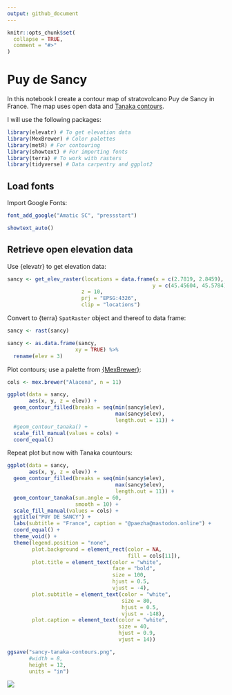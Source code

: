 ```yaml
---
output: github_document
---
```


<!-- README.md is generated from README.Rmd. Please edit that file -->

```r
knitr::opts_chunk$set(
  collapse = TRUE,
  comment = "#>"
)
```

# Puy de Sancy

In this notebook I create a contour map of stratovolcano Puy de Sancy in France. The map uses open data and [Tanaka contours](http://wiki.gis.com/wiki/index.php/Tanaka_contours).

I will use the following packages:
```r
library(elevatr) # To get elevation data
library(MexBrewer) # Color palettes
library(metR) # For contouring 
library(showtext) # For importing fonts
library(terra) # To work with rasters
library(tidyverse) # Data carpentry and ggplot2
```

## Load fonts

Import Google Fonts:
```r
font_add_google("Amatic SC", "pressstart")

showtext_auto()
```

## Retrieve open elevation data

Use {elevatr} to get elevation data:
```r

sancy <- get_elev_raster(locations = data.frame(x = c(2.7819, 2.8459), 
                                               y = c(45.45604, 45.5784)),
                        z = 10, 
                        prj = "EPSG:4326",
                        clip = "locations")
```

Convert to {terra} `SpatRaster` object and thereof to data frame:
```r
sancy <- rast(sancy)

sancy <- as.data.frame(sancy, 
                      xy = TRUE) %>%
  rename(elev = 3)
```

Plot contours; use a palette from [{MexBrewer}](https://github.com/paezha/MexBrewer):
```r
cols <- mex.brewer("Alacena", n = 11)

ggplot(data = sancy,
       aes(x, y, z = elev)) +
  geom_contour_filled(breaks = seq(min(sancy$elev), 
                                   max(sancy$elev), 
                                   length.out = 11)) +
  #geom_contour_tanaka() + 
  scale_fill_manual(values = cols) +
  coord_equal()
```

Repeat plot but now with Tanaka countours:
```r
ggplot(data = sancy,
       aes(x, y, z = elev)) +
  geom_contour_filled(breaks = seq(min(sancy$elev), 
                                   max(sancy$elev), 
                                   length.out = 11)) +
  geom_contour_tanaka(sun.angle = 60, 
                      smooth = 10) + 
  scale_fill_manual(values = cols) +
  ggtitle("PUY DE SANCY") +
  labs(subtitle = "France", caption = "@paezha@mastodon.online") +
  coord_equal() +
  theme_void() + 
  theme(legend.position = "none",
        plot.background = element_rect(color = NA,
                                       fill = cols[11]),
        plot.title = element_text(color = "white",
                                  face = "bold",
                                  size = 100, 
                                  hjust = 0.5,
                                  vjust = -4),
        plot.subtitle = element_text(color = "white",
                                     size = 80, 
                                     hjust = 0.5,
                                     vjust = -148),
        plot.caption = element_text(color = "white",
                                    size = 40,
                                    hjust = 0.9,
                                    vjust = 14))

ggsave("sancy-tanaka-contours.png",
       #width = 8,
       height = 12,
       units = "in")
```


![](sancy-tanaka-contours.png)
